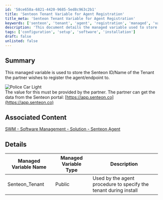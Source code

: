 ```yaml
---
id: '58ce658a-6821-4420-9685-5ed8c963c2b1'
title: 'Senteon Tenant Variable for Agent Registration'
title_meta: 'Senteon Tenant Variable for Agent Registration'
keywords: ['senteon', 'tenant', 'agent', 'registration', 'managed', 'variable']
description: 'This document details the managed variable used to store the Senteon ID/Name of the Tenant for agent registration. It provides guidance on obtaining the necessary information from the Senteon portal and explains the variable’s purpose in the agent installation process.'
tags: ['configuration', 'setup', 'software', 'installation']
draft: false
unlisted: false
---
```

## Summary

This managed variable is used to store the Senteon ID/Name of the Tenant the partner wishes to register the agent/endpoint to.

![Police Car Light](https://c.tenor.com/8vSJsVW-1pQAAAAj/police-car-light-joypixels.gif)  
The value for this must be provided by the partner. The partner can get the data from the Senteon portal: [https://app.senteon.co](https://app.senteon.co)

## Associated Content

[SWM - Software Management - Solution - Senteon Agent](https://proval.itglue.com/DOC-5078775-16541168)

## Details

| Managed Variable Name | Managed Variable Type | Description                                                |
|-----------------------|-----------------------|------------------------------------------------------------|
| Senteon_Tenant        | Public                | Used by the agent procedure to specify the tenant during install |











